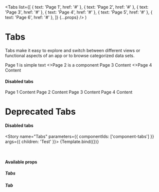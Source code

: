 
  <Tabs
   list={[
      { text: 'Page 1', href: '#' },
      { text: 'Page 2', href: '#' },
      { text: 'Page 3', href: '#' },
      { text: 'Page 4', href: '#' },
      { text: 'Page 5', href: '#' },
      { text: 'Page 6', href: '#' },
    ]}
    {...props}
  />
)

<Meta title="Components/Tabs" component={Tabs} />

# Tabs

Tabs make it easy to explore and switch between different views or functional aspects of an app or to browse categorized data sets.

<Canvas>
  <Tabs>
    <Tab title={'Page 1'}>Page 1 is simple text</Tab> 
    <Tab title={'Page 2'}><>Page 2 is a component</></Tab> 
    <Tab title={'Page 3'}>Page 3 Content</Tab> 
    <Tab title={'Page 4'}><>Page 4 Content</></Tab> 
  </Tabs>
</Canvas>

#### Disabled tabs

<Canvas>
  <Tabs>
    <Tab title={'Page 1'}>Page 1 Content</Tab> 
    <Tab title={'Page 2'}>Page 2 Content</Tab> 
    <Tab title={'Page 3'} disabled>Page 3 Content</Tab> 
    <Tab title={'Page 4'} disabled>Page 4 Content</Tab> 
  </Tabs>
</Canvas>

<br />

# Deprecated Tabs
<Canvas>
   <Tabs
    list={[
      { text: 'Page 1', href: '#' },
      { text: 'Page 2', href: '#' },
      { text: 'Page 3', href: '#' },
      { text: 'Page 4', href: '#' },
    ]}
  />
</Canvas>


#### Disabled tabs

<Canvas>
  <Tabs
    list={[
      { text: 'Page 1', href: '#' },
      { text: 'Page 2', href: '#' },
      { text: 'Page 3', href: '#' },
      { text: 'Page 4', href: '#' },
      { text: 'Page 5', href: '#', disabled: true },
      { text: 'Page 6', href: '#', disabled: true },
    ]}
  />
</Canvas>

<Story
  name="Tabs"
  parameters={{
    componentIds: ['component-tabs']
  }}
  args={{ children: 'Test' }}>
  {Template.bind({})}
</Story>

<br />

#### Available props
##### Tabs
<ArgsTable of={Tabs} />

##### Tab
<ArgsTable of={Tab} />

